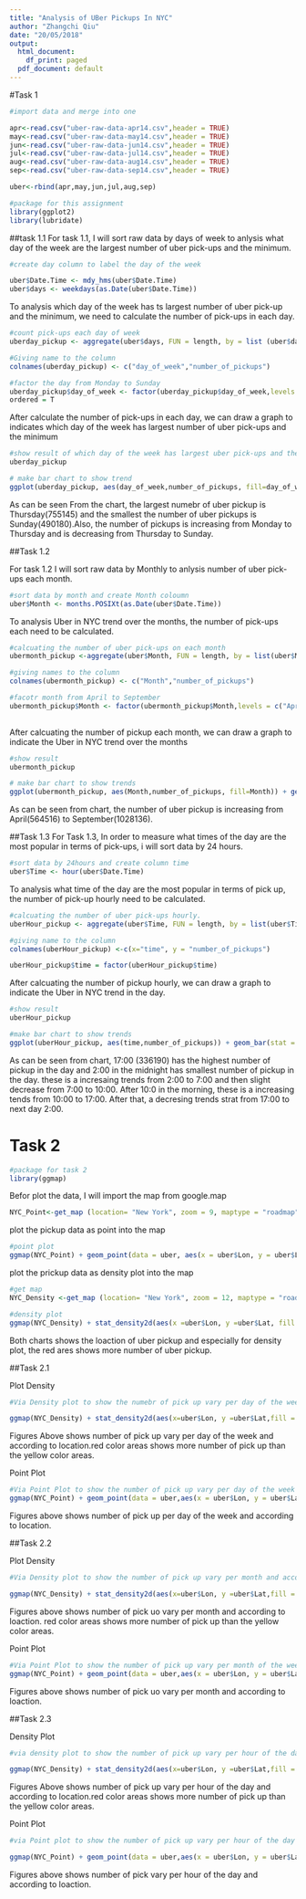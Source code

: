 ```yaml
---
title: "Analysis of UBer Pickups In NYC"
author: "Zhangchi Qiu"
date: "20/05/2018"
output:
  html_document:
    df_print: paged
  pdf_document: default
---
```


#Task 1


```r
#import data and merge into one

apr<-read.csv("uber-raw-data-apr14.csv",header = TRUE)
may<-read.csv("uber-raw-data-may14.csv",header = TRUE)
jun<-read.csv("uber-raw-data-jun14.csv",header = TRUE)
jul<-read.csv("uber-raw-data-jul14.csv",header = TRUE)
aug<-read.csv("uber-raw-data-aug14.csv",header = TRUE)
sep<-read.csv("uber-raw-data-sep14.csv",header = TRUE)

uber<-rbind(apr,may,jun,jul,aug,sep)
```

```r
#package for this assignment
library(ggplot2)
library(lubridate)

```

##task 1.1
For task 1.1, I will sort raw data by days of week to anlysis what day of the week are the largest number of uber pick-ups and the minimum. 
```r
#create day column to label the day of the week

uber$Date.Time <- mdy_hms(uber$Date.Time)
uber$days <- weekdays(as.Date(uber$Date.Time))
```


To analysis which day of the week has ts largest number of uber pick-up and the minimum, we need to calculate the number of pick-ups in each day.
```r
#count pick-ups each day of week
uberday_pickup <- aggregate(uber$days, FUN = length, by = list (uber$days))

#Giving name to the column
colnames(uberday_pickup) <- c("day_of_week","number_of_pickups")

#factor the day from Monday to Sunday
uberday_pickup$day_of_week <- factor(uberday_pickup$day_of_week,levels = c("Monday","Tuesday","Wednesday","Thursday","Friday","Saturday","Sunday"))
ordered = T
```

After calculate the number of pick-ups in each day, we can draw a graph to indicates which day of the week has largest number of uber pick-ups and the minimum
```r
#show result of which day of the week has largest uber pick-ups and the minimum
uberday_pickup

# make bar chart to show trend
ggplot(uberday_pickup, aes(day_of_week,number_of_pickups, fill=day_of_week)) + geom_bar(stat = "identity", position="dodge") +theme(axis.text.x = element_text(angle=15 ,hjust=1))+labs(title = "Uber Pick-Ups at Each day of the week")

```

As can be seen From the chart, the largest numebr of uber pickup is Thursday(755145) and the smallest the number of uber pickups is Sunday(490180).Also, the number of pickups is increasing from Monday to Thursday and is decreasing from Thursday to Sunday.


##Task 1.2

For task 1.2 I will sort raw data by Monthly to anlysis number of uber pick-ups each month.
```r
#sort data by month and create Month coloumn
uber$Month <- months.POSIXt(as.Date(uber$Date.Time))
```

To analysis Uber in NYC trend over the months, the number of pick-ups each need to be calculated.
```r
#calcuating the number of uber pick-ups on each month
ubermonth_pickup <-aggregate(uber$Month, FUN = length, by = list(uber$Month))

#giving names to the column
colnames(ubermonth_pickup) <- c("Month","number_of_pickups")

#facotr month from April to September
ubermonth_pickup$Month <- factor(ubermonth_pickup$Month,levels = c("April","May","June","July","August","September"))
                          

```

After calcuating the number of pickup each month, we can draw a graph to indicate the Uber in NYC trend over the months

```r
#show result
ubermonth_pickup

# make bar chart to show trends
ggplot(ubermonth_pickup, aes(Month,number_of_pickups, fill=Month)) + geom_bar(stat = "identity", position="dodge") +theme(axis.text.x = element_text(angle=15 ,hjust=1))+labs(title = "Uber Pick-Ups Monthly Result")
```

As can be seen from chart, the number of uber pickup is increasing from April(564516) to September(1028136).

##Task 1.3
For Task 1.3, In order to measure what times of the day are the most popular in terms of pick-ups, i will sort data by 24 hours.
```r
#sort data by 24hours and create column time
uber$Time <- hour(uber$Date.Time)
```

To analysis what time of the day are the most popular in terms of pick up, the number of pick-up hourly need to be calculated.
```r
#calcuating the number of uber pick-ups hourly.
uberHour_pickup <- aggregate(uber$Time, FUN = length, by = list(uber$Time))

#giving name to the column
colnames(uberHour_pickup) <-c(x="time", y = "number_of_pickups")

uberHour_pickup$time = factor(uberHour_pickup$time)
```


After calcuating the number of pickup hourly, we can draw a graph to indicate the Uber in NYC trend in the day.
```r
#show result
uberHour_pickup

#make bar chart to show trends
ggplot(uberHour_pickup, aes(time,number_of_pickups)) + geom_bar(stat = "identity") +theme(axis.text.x = element_text(angle=50 ,hjust=1.5)) +labs(title = "Uber Pick-Ups Monthly Result")


```


As can be seen from chart, 17:00 (336190) has the highest number of pickup in the day and 2:00 in the midnight has smallest number of pickup in the day. these is a incresaing trends from 2:00 to 7:00 and then slight decrease from 7:00 to 10:00. After 10:0 in the morning, these is a increasing tends from 10:00 to 17:00. After that, a decresing trends strat from 17:00 to next day 2:00.

# Task 2

```r
#package for task 2
library(ggmap)
```


Befor plot the data, I will import the map from google.map
```r

NYC_Point<-get_map (location= "New York", zoom = 9, maptype = "roadmap") 

```

plot the pickup data as point into the map
```r
#point plot
ggmap(NYC_Point) + geom_point(data = uber, aes(x = uber$Lon, y = uber$Lat, color = "Pick ups"),alpha = 0.05) + labs(x="Longitude", y="Latitude",title = "Uber Pickup Point Distribution Map") 
```


plot the prickup data as density plot into the map
```r
#get map
NYC_Density <-get_map (location= "New York", zoom = 12, maptype = "roadmap")

#density plot
ggmap(NYC_Density) + stat_density2d(aes(x =uber$Lon, y =uber$Lat, fill = ..level..), size=5, bins= 40, geom = "polygon", data=uber ) +scale_fill_gradient(low = "yellow", high = "red") + labs(x="Longitude", y="Latitude", title = "Uber Pickup Density Distribution Map")
```



Both charts shows the loaction of uber pickup and especially for density plot, the red ares shows more number of uber pickup.

##Task 2.1

Plot Density
```r
#Via Density plot to show the numebr of pick up vary per day of the week and according to loaction

ggmap(NYC_Density) + stat_density2d(aes(x=uber$Lon, y =uber$Lat,fill = ..level..), size=2, bins= 40, geom = "polygon", data=uber) + facet_wrap(~days) +scale_fill_gradient(low = "yellow", high = "red") + labs(x="Longitude", y="Latitude", title = "Uber Pickup Density Distribution Map By Day")

```
Figures Above shows number of pick up vary per day of the week and according to location.red color areas shows more number of pick up than the yellow color
areas.

Point Plot

```r
#Via Point Plot to show the number of pick up vary per day of the week and according to the loaction
ggmap(NYC_Point) + geom_point(data = uber,aes(x = uber$Lon, y = uber$Lat, color = "pick ups"))+facet_wrap(~days)+ labs(x="Longitude", y="Latitude", title = "Uber Pickup Density Distribution Map By Day")


```

Figures above shows number of pick up per day of the week and according to location.


##Task 2.2


Plot Density
```r

#Via Density plot to show the number of pick up vary per month and according to location

ggmap(NYC_Density) + stat_density2d(aes(x=uber$Lon, y =uber$Lat,fill = ..level..), size=2, bins= 40, geom = "polygon", data=uber) + facet_wrap(~Month) +scale_fill_gradient(low = "yellow", high = "red") + labs(x="Longitude", y="Latitude", title = "Uber Pickup Density Distribution Map By Month")


```


Figures above shows number of pick uo vary per month and according to loaction. red color areas shows more number of pick up than the yellow color areas.

Point Plot
```r

#Via Point Plot to show the number of pick up vary per month of the week and according to the loaction
ggmap(NYC_Point) + geom_point(data = uber,aes(x = uber$Lon, y = uber$Lat, color = "pick ups"))+facet_wrap(~Month)+ labs(x="Longitude", y="Latitude", title = "Uber Pickup Density Distribution Map By Month")


```

Figures above shows number of pick uo vary per month and according to loaction. 



##Task 2.3

Density Plot
```r
#via density plot to show the number of pick up vary per hour of the day and according to loaction.

ggmap(NYC_Density) + stat_density2d(aes(x=uber$Lon, y =uber$Lat,fill = ..level..), size=2, bins= 40, geom = "polygon", data=uber) + facet_wrap(~Time) +scale_fill_gradient(low = "yellow", high = "red") + labs(x="Longitude", y="Latitude", title = "Uber Pickup Density Distribution Map By Month")

```

Figures Above shows number of pick up vary per hour of the day and according to location.red color areas shows more number of pick up than the yellow color areas.

Point Plot

```r

#via Point plot to show the number of pick up vary per hour of the day and according to loaction

ggmap(NYC_Point) + geom_point(data = uber,aes(x = uber$Lon, y = uber$Lat, color = "pick ups"))+facet_wrap(~Time)+ labs(x="Longitude", y="Latitude", title = "Uber Pickup Density Distribution Map By Month")

```

Figures above shows number of pick vary per hour of the day and according to loaction.

